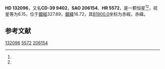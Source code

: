 {{Starbox begin
| name = HD 132096
}}
{{Starbox observe
| epoch = [[J2000.0|J2000.0]]
| constell = {{星座名待查}}<ref name=SIMBAD>{{cite web
 | url=http://simbad.u-strasbg.fr/simbad/sim-id?Ident=HR+5572
 | title=Pulsating variable Star
 | publisher=Centre de Données astronomiques de Strasbourg
 | work=SIMBAD
 | accessdate=2012-07-13
 | archive-date=2016-03-17
 | archive-url=https://web.archive.org/web/20160317180935/http://simbad.u-strasbg.fr/simbad/sim-id?Ident=HR+5572
 | dead-url=no
 }}</ref><ref name=DATA>{{cite web
 | url=http://vizier.u-strasbg.fr/viz-bin/VizieR-5?-out.add=.&-source=5050&-corr=PK=HR&-out.max=9999&HR=5572
 | title=VizieR Detailed Page
 | accessdate=2012-07-13
 | archive-date=2016-03-05
 | archive-url=https://web.archive.org/web/20160305224533/http://vizier.u-strasbg.fr/viz-bin/VizieR-5?-out.add=.&-source=5050&-corr=PK=HR&-out.max=9999&HR=5572
 | dead-url=no
 }}</ref>
| 星官 = 
| ra = {{RA|14|58|36.8}}<ref name=SIMBAD /><ref name=DATA />
| dec = {{DEC|-39|54|24}}<ref name=SIMBAD /><ref name=DATA />
| appmag_v = 6.15<ref name=SIMBAD /><ref name=DATA />
}}
{{Starbox character
| class = K2III<ref name=SIMBAD /><ref name=DATA />
| b-v = 1.23<ref name=SIMBAD /><ref name=DATA />
| u-b = 1.24<ref name=SIMBAD /><ref name=DATA />
| r-i = <ref name=SIMBAD /><ref name=DATA />
| variable = 
}}
{{Starbox astrometry
| radial_v = 1.24
| prop_mo_ra = 24
| parallax = 
| p_error = 
}}
{{Starbox catalog
| names =CD-39 9402，[[SAO星表|SAO]] 206154，[[HD星表|HD]] 132096，[[HR星表|HR]] 5572}}
{{Starbox reference |Simbad=HR+5572}}
{{Starbox end}}

'''HD 132096'''，又名'''CD-39 9402'''，'''SAO 206154'''、'''HR 5572'''，是一颗恒星<ref name=SIMBAD /><ref name=DATA />，视星等为6.15，位于[[銀道座標系|銀經]]327.89，[[銀道座標系|銀緯]]16.72，其[[B1900.0|B1900.0]]坐标为赤經{{RA|14|52|12.9}}，赤緯{{DEC|-39|16.72|12}}。

== 参考文献 ==
{{reflist}}

{{star-stub}}

[[Category:HD和HDE天體|132096]]
[[Category:HR天體|5572]]
[[Category:SAO天體|206154]]